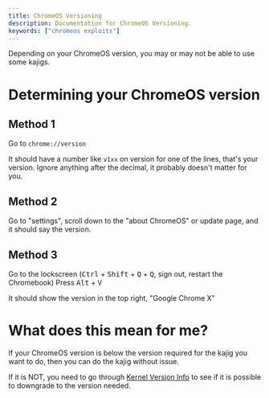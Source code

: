 ```yaml
---
title: ChromeOS Versioning
description: Documentation for ChromeOS Versioning.
keywords: ["chromeos exploits"]
---
```


Depending on your ChromeOS version, you may or may not be able to use some kajigs.

# Determining your ChromeOS version

## Method 1

Go to `chrome://version`

It should have a number like `v1xx` on version for one of the lines, that's your version. Ignore anything after the decimal, it probably doesn't matter for you.

## Method 2

Go to "settings", scroll down to the "about ChromeOS" or update page, and it should say the version.

## Method 3

Go to the lockscreen (<kbd>Ctrl</kbd> + <kbd>Shift</kbd> + <kbd>Q</kbd> + <kbd>Q</kbd>, sign out, restart the Chromebook)
Press <kbd>Alt</kbd> + <kbd>V</kbd>

It should show the version in the top right, "Google Chrome X"

# What does this mean for me?

If your ChromeOS version is below the version required for the kajig you want to do, then you can do the kajig without issue.

If it is NOT, you need to go through [Kernel Version Info](/kajigs/kernver-info) to see if it is possible to downgrade to the version needed.

